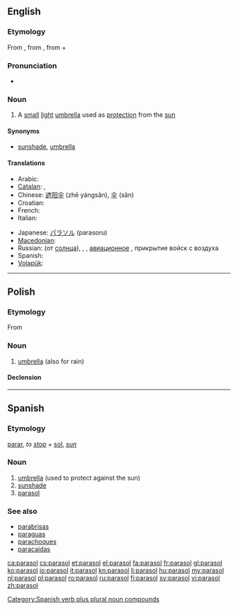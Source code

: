 {{also|Parasol}}
==English==

===Etymology===
From {{etyl|fr}} {{term|parasol|lang=fr}}, from {{etyl|it}} {{term|parasole|lang=it}}, from {{term|para-#Etymology 2|para-|to shield}} + {{term|sole||sun|lang=it}}

===Pronunciation===
* {{audio|En-us-parasol.ogg|Audio (US)}}

===Noun===
{{en-noun}}

# A [[small]] [[light]] [[umbrella]] used as [[protection]] from the [[sun]]

====Synonyms====
* {{sense|small light umbrella}} [[sunshade]], [[umbrella]]

====Translations====
{{trans-top| A small light umbrella used as protection from the sun}}
* Arabic: {{t|ar|شمسية}}
* [[Catalan]]: {{t|ca|para-sol|m}}, {{t|ca|ombrel·la|f}}
* Chinese: [[遮阳伞]] (zhē yángsǎn), [[伞]] (sǎn)
* Croatian: {{t-|hr|suncobran|m|alt=sȕncobrān}}
* French: {{t+|fr|ombrelle|f}}
* Italian: {{t+|it|parasole|m}}
{{trans-mid}}
* Japanese: [[パラソル]] (parasoru)
* [[Macedonian]]: {{t|mk|сонцобран|m|tr=sóncobran}}
* Russian: {{t+|ru|зонтик|m}} (от [[солнца]]), <!--(obsolete)-->{{t|ru|тент|m}}, <!--(''[[aviation]]'')-->{{t|ru|парасоль}}, <!--(military)-->[[авиационное]] {{t|ru|прикрытие|n}}, прикрытие войск с воздуха
* Spanish: {{t-|es|parasol}}
* [[Volapük]]: {{t|vo|solajelöm}}
{{trans-bottom}}

----

==Polish==

===Etymology===
From {{etyl|it|pl}} {{term|parasole|lang=it}}

===Noun===
{{infl|pl|noun|g=m}}

# [[umbrella]] (also for rain)

====Declension====
{{pl-decl-noun
|parasol|parasole
|parasola|parasoli
|parasolowi|parasolom
|parasol|parasole
|parasolem|parasolami
|parasolu|parasolach
|parasolu|parasole
}}

----

==Spanish==

===Etymology===
[[parar]], ''to [[stop]]'' + [[sol]], ''[[sun]]''

===Noun===
{{es-noun-m|pl=parasoles}}

# [[umbrella]] (used to protect against the sun)
# [[sunshade]]
# [[#English|parasol]]

===See also===
* [[parabrisas]]
* [[paraguas]]
* [[parachoques]]
* [[paracaídas]]

<!-- this one is verb + singular noun -->

[[Category:Spanish verb plus plural noun compounds]]

[[ca:parasol]]
[[cs:parasol]]
[[et:parasol]]
[[el:parasol]]
[[fa:parasol]]
[[fr:parasol]]
[[gl:parasol]]
[[ko:parasol]]
[[io:parasol]]
[[it:parasol]]
[[kn:parasol]]
[[li:parasol]]
[[hu:parasol]]
[[my:parasol]]
[[nl:parasol]]
[[pl:parasol]]
[[ro:parasol]]
[[ru:parasol]]
[[fi:parasol]]
[[sv:parasol]]
[[vi:parasol]]
[[zh:parasol]]